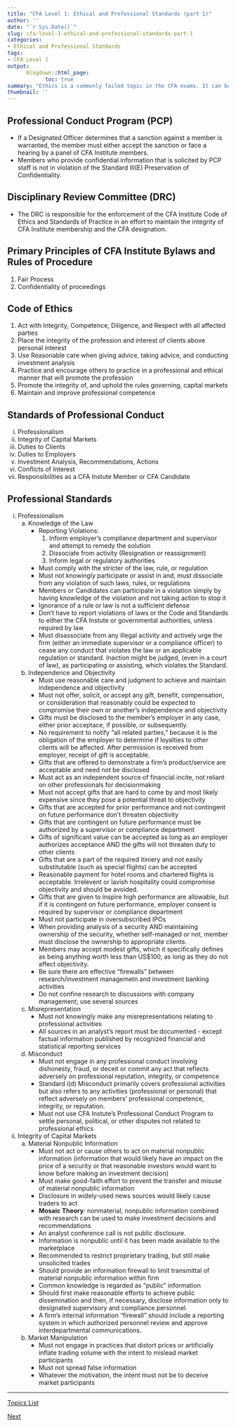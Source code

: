 ---
title: "CFA Level 1: Ethical and Professional Standards (part 1)"
author: ''
date: "`r Sys.Date()`"
slug: cfa-level-1-ethical-and-professional-standards-part-1
categories:
- Ethical and Professional Standards
tags:
- CFA Level 1
output:
      blogdown::html_page:
            toc: true
summary: "Ethics is a commonly failed topic in the CFA exams. It can be quite tricky, so it is critical to thoroughly understand the topic. We hope our notes help you grasp the main points."
thumbnail: ''
---


## Professional Conduct Program (PCP)					

* If a Designated Officer determines that a sanction against a member is warranted, the member must either accept the sanction or face a hearing by a panel of CFA Institute members.
* Members who provide confidential information that is solicited by  PCP staff is not in violation of the Standard III(E) Preservation of Confidentiality.

## Disciplinary Review Committee (DRC)

* The DRC is responsible for the enforcement of the CFA Institute Code of Ethics and Standards of Practice in an effort to maintain the integrity of CFA Institute membership and the CFA designation.								
										
## Primary Principles of CFA Institute Bylaws and Rules of Procedure

1. Fair Process					
2. Confidentiality of proceedings

## Code of Ethics		

1. Act with Integrity, Competence, Diligence, and Respect with all affected parties						
2. Place the integrity of the profession and interest of clients above personal interest	
3. Use Reasonable care when giving advice, taking advice, and conducting investment analysis				
4. Practice and encourage others to practice in a professional and ethical manner that will promote the profession		
5. Promote the integrity of, and uphold the rules governing, capital markets
6. Maintain and improve professional competence

## Standards of Professional Conduct	

i. Professionalism						
ii. Integrity of Capital Markets					
iii. Duties to Clients	
iv. Duties to Employers						
v. Investment Analysis, Recommendations, Actions
vi. Conflicts of Interest
vii. Responsibilities as a CFA Instute Member or CFA Candidate

## Professional Standards	

i. Professionalism
    a. Knowledge of the Law
        + Reporting Violations:
            1. Inform employer's compliance department and supervisor and attempt to remedy the solution
            2. Dissociate from activity (Resignation or reassignment)
            3. Inform legal or regulatory authorities
        + Must comply with the stricter of the law, rule, or regulation
        + Must not knowingly participate or assist in and, must dissociate from any violation of such laws, rules, or regulations
        +  Members or Candidates can participate in a violation simply by having knowledge of the violation and not taking action to stop it
        + Ignorance of a rule or law is not a sufficient defense
        + Don't have to report violations of laws or the Code and Standards to either the CFA Instute or governmental authorities, unless required by law					
        + Must disassociate from any illegal activity and actively urge the firm (either an immediate supervisor or a compliance officer) to cease any conduct that violates the law or an applicable regulation or standard. Inaction might be judged, (even in a court of law), as participating or assisting, which violates the Standard.
    b. Independence and Objectivity
        + Must use reasonable care and judgment to achieve and maintain independence and objectivity
        + Must not offer, solicit, or accept any gift, benefit, compensation, or consideration that reasonably could be expected to compromise their own or another's independence and objectivity
        + Gifts must be disclosed to the member's employer in any case, either prior acceptace, if possible, or subsequently.
        + No requirement to notify "all related parties," because it is the obligation of the employer to determine if loyalties to other clients will be affected. After permission is received from employer, receipt of gift is acceptable.
        + Gifts that are offered to demonstrate a firm's product/service are acceptable and need not be disclosed
        + Must act as an independent source of financial incite, not reliant on other professionals for decisionmaking
        + Must not accept gifts that are hard to come by and most likely expensive since they pose a potential threat to objectivity
        + Gifts that are accepted for prior performance and not contingent on future performance don't threaten objectivity
        + Gifts that are contingent on future performance must be authorized by a supervisor or compliance department
        + Gifts of significant value can be accepted as long as an employer authorizes acceptance AND the gifts will not threaten duty to other clients
        + Gifts that are a part of the required itiniery and not easily substitutable (such as special flights) can be accepted
        + Reasonable payment for hotel rooms and chartered flights is acceptable.  Irrelevent or lavish hospitality could compromise objectivity and should be avoided.
        + Gifts that are given to inspire high performance are allowable, but if it is contingent on future performance, employer consent is required by supervisor or compliance department
        + Must not participate in oversubscribed IPOs
        + When providing analysis of a security AND maintaining ownership of the security, whether self-managed or not, member must disclose the ownership to appropriate clients.
        + Members may accept modest gifts, which it specifically defines as being anything worth less than US$100, as long as they do not affect objectivity.
        + Be sure there are effective "firewalls" between research/investment managemetn and investment banking activities
        + Do not confine research to discussions with company management; use several sources
    c. Misrepresentation
        + Must not knowingly make any misrepresentations relating to professional activities
        + All sources in an analyst's report must be documented - except factual information published by recognized financial and statistical reporting services
    d. Misconduct
        + Must not engage in any professional conduct involving dishonesty, fraud, or deceit or commit any act that reflects adversely on professional reputation, integrity, or competence
        + Standard i(d) Misconduct primarily covers professional activities but also refers to any activities (professional or personal) that reflect adversely on members' professional competence, integrity, or reputation.
        + Must not use CFA Instute's Professional Conduct Program to settle personal, political, or other disputes not related to professional ethics
ii. Integrity of Capital Markets
    a. Material Nonpublic Information
        + Must not act or cause others to act on material nonpublic information (information that would likely have an impact on the price of a security or that reasonable investors would want to know before making an investment decision)
	    + Must make good-faith effort to prevent the transfer and misuse of material nonpublic information
	    + Disclosure in widely-used news sources would likely cause traders to act
	    + __Mosaic Theory__: nonmaterial, nonpublic information combined with research can be used to make investment decisions and recommendations
	    + An analyst conference call is not public disclosure.
	    + Information is nonpublic until it has been made available to the marketplace
	    + Recommended to restrict proprietary trading, but still make unsolicited trades
	    + Should provide an information firewall to limit transmittal of material nonpublic information within firm
        + Common knowledge is regarded as "public" information
        + Should first make reasonable efforts to achieve public dissemination and then, if necessary, disclose information only to designated supervisory and compliance personnel.
	    + A firm's internal information "firewall" should include a reporting system in which authorized personnel review and approve interdepartmental communications.
    b. Market Manipulation						
	    + Must not engage in practices that distort prices or artificially inflate trading volume with the intent to mislead market participants		
	    + Must not spread false information
	    + Whatever the motivation, the intent must not be to deceive market participants

            
<hr>

<a id="nav__prev" href="../cfa-study-topics">Topics List</a>

<a id="nav__next" href="../cfa-level-1-ethical-and-professional-standards-part-2">Next</a>

<br>